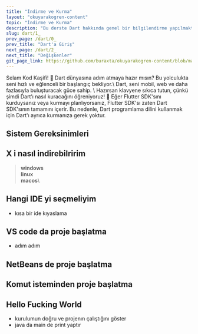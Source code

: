 ---
title: "İndirme ve Kurma"
layout: "okuyarakogren-content"
topic: "İndirme ve Kurma"
description: "Bu derste Dart hakkında genel bir bilgilendirme yapılmaktadır."
slug: dart/1_
prev_page: /dart/0_
prev_title: "Dart'a Giriş"
next_page: /dart/2_
next_title: "Değişkenler"
git_page_link: https://github.com/buraxta/okuyarakogren-content/blob/master/400-dart/1_.mdx
---

<BorderBox>
  <BoxTitle>Selam Kod Kaşifi! 👋</BoxTitle>
  <span style={{ fontSize: "24px" }}>
    Dart dünyasına adım atmaya hazır mısın? Bu yolculukta seni hızlı ve
    eğlenceli bir başlangıç bekliyor.\ Dart, seni mobil, web ve daha fazlasıyla
    buluşturacak güce sahip. \ Hazırsan klavyene sıkıca tutun, çünkü şimdi
    Dart’ı nasıl kuracağını öğreniyoruz! 🚀
  </span>
</BorderBox>

<Alert type="tip">
  Eğer Flutter SDK'sını kurduysanız veya kurmayı planlıyorsanız, Flutter SDK'sı
  zaten Dart SDK'sının tamamını içerir. Bu nedenle, Dart programlama dilini
  kullanmak için Dart'ı ayrıca kurmanıza gerek yoktur.
</Alert>

## Sistem Gereksinimleri

## X i nasıl indirebilririm

> **windows**\
> **linux**\
> **macos**\

## Hangi IDE yi seçmeliyim

- kısa bir ide kıyaslama

## VS code da proje başlatma

- adım adım

## NetBeans de proje başlatma

## Komut isteminden proje başlatma

## Hello Fucking World

- kurulumun doğru ve projenın çalıştığını göster
- java da main de print yaptır
